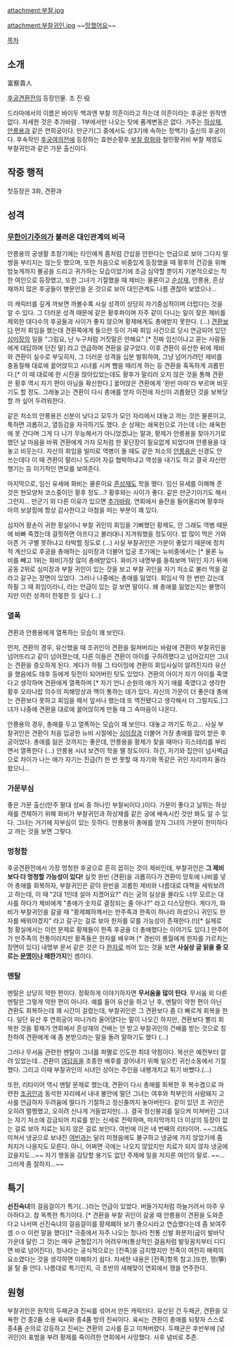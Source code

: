 attachment:부찰.jpg

attachment:부찰귀인.jpg
~~[[망했어요]]~~

[[목차]]

== 소개 ==

富察貴人

[[후궁견환전]]의 등장인물. 조 진 役

드라마에서의 이름은 바이두 백과엔 부찰 의흔이라고 하는데 의흔이라는 후궁은 원작엔 없다. 자세한 것은 추가바람 . 1부에서만 나오는 탓에 품계변동은 없다. 거주는 [[하상재]], [[안릉용]]과 같은 연희궁이다. 만군기(그 중에서도 상3기에 속하는 정백기) 출신의 후궁이다. 후속작인 [[후궁여의전]]에 등장하는 효현순황후 [[부찰 랑화]]와 철민황귀비 부찰 제영도 부찰귀인과 같은 가문 출신이다.
== 작중 행적 ==
첫등장은 3화, 견환과 
== 성격 ==
=== [[무한이기주의]]가 불러온 대인관계의 비극 ===
안릉용의 궁생활 초창기에는 타인에게 좀처럼 간섭을 안한다는 언급으로 보아 그다지 말썽을 부리지는 않는듯 했으며, 또한 처음으로 비중있게 등장했을 때 황후의 건강을 위해 밤늦게까지 불공을 드리고 귀가하는 모습이었기에 조금 심약할 뿐이지 기본적으로는 착한 여인으로 등장했고, 또한 그녀가 기절했을 때 제비는 물론이고 [[순상재]], 안릉용, 흔상재까지 많은 후궁들이 병문안을 온 것으로 보아 대인관계도 나름 괜찮아 보였으나... 

이 캐릭터를 깊게 까보면 까볼수록 사실 성격이 상당히 자기중심적이며 더럽다는 것을 알 수 있다. 그 더러운 성격 때문에 같은 황후파이며 자주 같이 다니는 일이 잦은 제비를 제외한 대다수의 후궁들과 사이가 좋지 않으며 황제에게도 총애받지 못한다. (...) 
[[견환]]보다 먼저 회임을 했는데 견환쪽에게 들으란 듯이 가짜 회임 사건으로 당시 연금되어 있던 [[심미장]]의 일을 "그럼요, 난 누구처럼 거짓말은 안해요" [* 진짜 임신이냐고 묻는 사람들에게 대답하며 던진 말] 라고 언급하며 견환을 갈구었다. 이후 견환이 유산한 뒤에 제비와 견환이 실수로 부딪히자, 그 더러운 성격을 십분 발휘하여, 그냥 넘어가려던 제비를 충동질해 대로에 꿇어앉히고 시녀를 시켜 뺨을 때리게 하는 등 견환을 혹독하게 괴롭힌다.[* 이 때 대로에 한 시진을 앉아있었는데도 황후가 말리러 오지 않은 것을 통해 견환은 황후 역시 자기 편이 아님을 확신한다.] 꿇어앉은 견환에게 '완빈 마마'라 부르며 비웃기도 할 정도. 그래놓고는 견환이 다시 총애를 얻자 이전에 자신이 괴롭혔던 것을 보복당할 까 싶어 두려워한다. 

같은 처소의 안릉용은 신분이 낮다고 모두가 모인 자리에서 대놓고 까는 것은 물론이고, 툭하면 괴롭히고, 열등감을 자극하기도 했다. 순 상재는 쇄옥헌으로 가는데 너는 쇄옥헌에 못 간다며 그게 다 니가 무능해서가 아니었겠냐는 말과, 황제가 안릉용을 찾아기기로 했던 날 마음을 바꿔 견환에게 가자 모처럼 한 꽃단장이 필요없게 되었다며 안릉용을 대놓고 비웃는다. 자신의 회임을 빌미로 역병이 돌 때도 같은 처소의 [[안릉용]]은 신경도 안 쓰는데다 이 때 견환이 말리니 도리어 자길 협박하냐고 역성을 내기도 하고 결국 자신만 챙기는 등 이기적인 면모를 보여준다. 

마지막으로, 임신 유세에 화비는 물론이요 [[흔상재]]도 학을 뗐다. 임신 유세를 이해해 준 것은 현모양처 코스중이던 황후 정도...? 황후와는 사이가 좋다. 같은 만군기이기도 해서 그런지... 만군기 외 다른 이유가 있으면 [[추가바람]]. 연회에서 술잔을 들어올리며 황후마마의 보살핌에 항상 감사한다고 아첨을 떠는 부분이 꽤 있다.

심지어 황손이 귀한 황실이니 부찰 귀인의 회임을 기뻐했던 황제도, 안 그래도 역병 때문에 바빠 죽겠는데 걸핏하면 아프다고 불러대니 지겨워했을 정도이다. 밥 많이 먹은 거와 아픈 거 구별 못하냐고 타박할 정도로 (...) 사실 부찰귀인은 가문이 좋았기 때문에 정치적 계산으로 후궁을 총애하는 심미장과 더불어 입궁 초기에는 뉴비중에서는 [* 물론 뉴비를 빼고 1위는 화비]가장 많이 총애받았다. 화비가 내명부를 들춰보며 1위인 자기 뒤에 공동 2위로 심미장과 부찰 귀인이 있는 것을 보고 부찰 귀인을 자기 처소로 불러 먹을 갈라고 갈구는 장면이 있었다. 그러나 나중에는 총애를 잃었다. 회임시 딱 한 번만 갔는데 하필 그 때 회임이라니, 라는 언급이 있는 걸 보면 말이다. 왜 총애를 잃었는지는 불명이지만 이런 성격이 한몫한 듯 싶다 (...)

=== 열폭 ===
견환과 안릉용에게 열폭하는 모습이 꽤 보인다.

먼저, 견환의 경우, 유산했을 때 조귀인이 견환을 밀쳐버리는 바람에 견환이 부찰귀인을 넘어뜨리고 같이 넘어졌는데, 다른 이들은 견환이 아이를 구하려했다고 넘어갔지만 그녀는 견환을 증오하게 된다. 게다가 하필 그 타이밍에 견환의 회임사실이 알려진지라 유산을 했음에도 태후 등에게 뒷전이 되어버린 탓도 있었다. 견환의 아이가 자기 아이를 죽였다고 생각하며 견환에게 열폭하며 [* 자기 언니 순원의 애가 자기 애를 죽였다고 생각한 황후 오라나랍 의수의 피해망상과 맥이 통하는 데가 있다. 자신의 가문이 더 좋은데 총애는 견환보다 못하고 회임을 해서 앞서나 했는데 또 역전됐다고 생각해서 더 그럴지도.]그녀가 나중에 견환을 대로에 꿇어앉히게 만들 때 그 속마음이 나온다. 

안릉용의 경우, 총애를 두고 열폭하는 모습이 꽤 보인다. 대놓고 까기도 하고... 사실 부찰귀인은 견환이 처음 입궁한 뉴비 시절에는 [[심미장]]과 더불어 가장 총애를 많이 받은 후궁이었다. 총애를 잃은 것까지는 좋은데, 안릉용을 황제가 찾을 때마다 히스테리를 부리면서 열폭한다 (...) 안릉용 시녀 보견이 학을 뗄 정도이다. 하긴, 자기와 집안이 넘사벽급으로 차이가 나는 애가 자기는 진급(?) 한 번 못할 때 자기와 똑같은 귀인 자리까지 올라왔으니...
=== 가문부심 ===
좋은 가문 출신(만주 팔대 성씨 중 하나인 부찰씨이다.)이다. 가문이 좋다고 날뛰는 하상재를 견제하기 위해 화비가 부찰귀인과 하상재를 같은 궁에 배속시킨 것만 봐도 알 수 있다. 그녀는 거기에 자부심이 있는 듯하다. 안릉용이 총애를 얻자 그녀의 가문이 한미하다고 까는 것을 보면 그렇다. 

=== 멍청함 ===
후궁견환전에서 가장 멍청한 후궁으로 흔히 꼽히는 것이 제비인데, 부찰귀인은 '''그 제비보다 더 멍청할 가능성이 있다!''' 실컷 완빈 (견환)을 괴롭히다가 견환이 망토에 나비를 넣어 총애를 회복하자, 부찰귀인은 같이 완빈을 괴롭힌 제비와 나름대로 대책을 세워보려고 하는데, 이 때 "2대 1인데 설마 지겠어요?" 라는 궁의 실상을 몰라도 너무 모르는 대사를 하다가 제비에게 "총애가 숫자로 결정되는 줄 아나?" 라고 디스당한다. 게다가, 화비가 부찰귀인을 갈굴 때 "황제폐하께서는 만주족과 한족이 하나라 하셨으니 귀인도 한자를 배워야겠지" 라고 갈구는 걸로 보아 한자를 모를 가능성이 존재한다.(!)[* 실제로 청 황실에서는 이런 문제로 황제들이 한족 후궁을 더 총애했다는 이야기도 있다.] 만주어가 만주족의 전통이라지만 황족들은 한자를 배우며 [* 경빈이 롱월에게 한자를 가르치는 장면이 있다] 내명부 문서 같은 것은 다 [[한자]]로 씌어 있는 것을 보면 '''사실상 글 읽을 줄 모르는 [[문맹]]이나 매한가지'''인 셈이다. 
=== 멘탈 ===
멘탈은 상당히 약한 편이다. 정확하게 이야기하자면 '''무서움을 많이 탄다'''. 무서움 외 다른 멘탈은 그렇게 약한 편이 아니다. 예를 들어 유산을 하고 난 후, 멘탈이 약한 편이 아닌 견환도 회복하는데 꽤 시간이 걸렸는데, 부찰귀인은 그 견환보다 좀 더 빠르게 회복을 한다. 일단 유산 후 연희궁이 떠나가라 울어댔다는 말이 나오긴 하지만, 견환보다 빨리 회복한 것을 황제가 연회에서 흔상재의 건배는 안 받고 부찰귀인의 건배를 받는 것으로 칭찬하여 견환에게 얘 좀 본받으라는 말을 돌려 말하기도 했다 (...)

그러나 무서움 관련한 멘탈이 그녀를 파멸로 인도한 최대 약점이다. 복선은 예전부터 깔려 있었는데...견환이 [[여답응]]을 조종한 배후를 끌어내기 위해 일으킨 귀신소동에서 기절했다. 그리고 이때 부찰귀인의 시녀인 상아는 주인을 내팽개치고 튀기 바빴다.(...) 

또한, 리타이어 역시 멘탈 문제로 했는데, 견환이 다시 총애를 회복한 후 복수겸으로 마련한 [[조귀인]]과 동석한 자리에서 내내 불안에 떨던 그녀는 여후와 척부인의 사람돼지 고사를 언급하자 두려움에 떨다가 기절하고 정신줄까지 놓아버린다. 같이 있던 조 귀인은 오히려 멀쩡했고, 오히려 신나게 거들었지만(...).  결국 정신붕괴를 일으켜 미쳐버린 그녀는 자기 처소에 감금되어 치료를 받는 신세로 전락하며, 마지막까지 더 이상의 등장이 없는 걸로 보아 치료는 되지 않은 걸로 보인다. 여빈에 이은 네 번째의 리타이어. ~~그래도 미쳐서 냉궁으로 보내진 [[여빈]]과는 달리 미쳤음에도 불구하고 냉궁에 가지 않았기에 좀 처지가 나을지도 모른다. 아니, 어쩌면 극에는 나오지 않았지만 치료가 되지 않자 냉궁에 갔을지도...~~ 자기 행동을 감당할 용기도 없던 주제에 일을 저지른 여인의 말로. ~~...그러게 좀 잘하지...~~

== 특기 ==
'''선진숙녀'''의 걸음걸이가 특기(...)라는 언급이 있었다. 버들가지처럼 하늘거려서 아주 우아하다고. 참 독특한 특기이다. [* 견환을 부찰 귀인이 갈굴 때 안릉용이 견환을 도와준다고 나서며 선진숙녀의 걸음걸이를 황제폐하 보기 좋으시라고 연습했다는데 좀 보여주셈 ㅇㅇ 이런 말을 했다][* 극중에서 자주 나오는 청나라 전통 신발 화분저(굽이 발바닥 가운데 달린 그 것)는 매우 균형잡기가 어려우며(통상적인 걸음처럼 발뒷꿈치부터 디디면 바로 넘어진다), 청나라는 공식적으로는 [전족]을 금지했지만 전족이 여전히 매력의 요소였다는 것을 생각하면 이해하기 쉽다. 자세한 내용은 [전족]항목 참고.]또한, 쟁(箏)을 탈 줄 안다. 나름대로 특기인지, 극 초반의 새해맞이 연회에서 쟁을 연주한다. 
== 원형 ==
부찰귀인은 원작의 두패균과 진씨를 섞어서 만든 캐릭터다. 유산된 건 두패균, 견환을 모욕한 건 종2품 소용 육씨와 종4품 방의 진씨이다. 육씨는 견환이 총애를 되찾자 스스로 종4품 순의로 강등하고 진씨는 견환의 고사를 듣고 미쳐버렸다. 두패균은 후반부에 [녕귀인]이 표범을 부려 황제를 죽이려한 연회에서 사망했다. 사후 념비로 추존.
